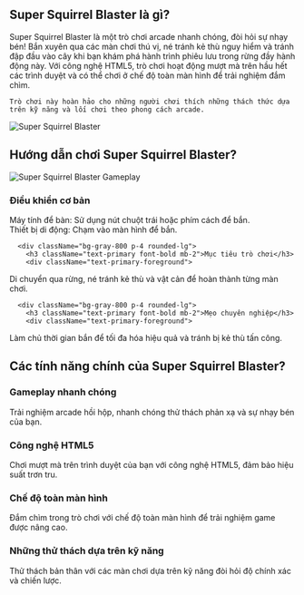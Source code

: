 ## Super Squirrel Blaster là gì?
<div className="flex flex-col md:flex-row items-center gap-8">
  <div className="w-full md:w-1/2 text-xl">
Super Squirrel Blaster là một trò chơi arcade nhanh chóng, đòi hỏi sự nhạy bén! Bắn xuyên qua các màn chơi thú vị, né tránh kẻ thù nguy hiểm và tránh đập đầu vào cây khi bạn khám phá hành trình phiêu lưu trong rừng đầy hành động này. Với công nghệ HTML5, trò chơi hoạt động mượt mà trên hầu hết các trình duyệt và có thể chơi ở chế độ toàn màn hình để trải nghiệm đắm chìm.

    Trò chơi này hoàn hảo cho những người chơi thích những thách thức dựa trên kỹ năng và lối chơi theo phong cách arcade.
</div>
  <div className="w-full md:w-1/2 flex justify-center items-center">
<img 
      src="https://public-image.fafafa.ai/games/2025-02-15/images/1739600368137-igd9xs.com/no-pain-no-gain---ragdoll-sandbox_16x9/20240823041948/no-pain-no-gain---ragdoll-sandbox_16x9-cover" 
      alt="Super Squirrel Blaster" 
      className="w-4/5 h-auto"
    />
</div>
</div>

## Hướng dẫn chơi Super Squirrel Blaster?

<div className="flex flex-col md:flex-row items-center gap-8">
  <div className="w-full md:w-1/2">
<img 
      src="https://public-image.fafafa.ai/games/2025-02-15/images/1739600368137-igd9xs.com/no-pain-no-gain---ragdoll-sandbox_16x9/20240823041948/no-pain-no-gain---ragdoll-sandbox_16x9-cover" 
      alt="Super Squirrel Blaster Gameplay" 
      className="w-4/5 h-auto mx-auto"
    />
</div>
  <div className="w-full md:w-1/2">
    <div className="grid grid-cols-1 gap-4 mt-0">
      <div className="bg-gray-800 p-4 rounded-lg">
        <h3 className="text-primary font-bold mb-2">Điều khiển cơ bản</h3>
        <div className="text-primary-foreground">
Máy tính để bàn: Sử dụng nút chuột trái hoặc phím cách để bắn.<br/>
          Thiết bị di động: Chạm vào màn hình để bắn.
</div>
      </div>

      <div className="bg-gray-800 p-4 rounded-lg">
        <h3 className="text-primary font-bold mb-2">Mục tiêu trò chơi</h3>
        <div className="text-primary-foreground">
Di chuyển qua rừng, né tránh kẻ thù và vật cản để hoàn thành từng màn chơi.
</div>
      </div>

      <div className="bg-gray-800 p-4 rounded-lg">
        <h3 className="text-primary font-bold mb-2">Mẹo chuyên nghiệp</h3>
        <div className="text-primary-foreground">
Làm chủ thời gian bắn để tối đa hóa hiệu quả và tránh bị kẻ thù tấn công.
</div>
      </div>
    </div>
  </div>
</div>

## Các tính năng chính của Super Squirrel Blaster?

<div className="grid grid-cols-1 md:grid-cols-2 gap-4">
  <div className="bg-gray-800 p-4 rounded-lg">
    <h3 className="text-primary font-bold mb-2">Gameplay nhanh chóng</h3>
    <div className="text-primary-foreground">
Trải nghiệm arcade hồi hộp, nhanh chóng thử thách phản xạ và sự nhạy bén của bạn.
</div>
  </div>

  <div className="bg-gray-800 p-4 rounded-lg">
    <h3 className="text-primary font-bold mb-2">Công nghệ HTML5</h3>
    <div className="text-primary-foreground">
Chơi mượt mà trên trình duyệt của bạn với công nghệ HTML5, đảm bảo hiệu suất trơn tru.
</div>
  </div>

  <div className="bg-gray-800 p-4 rounded-lg">
    <h3 className="text-primary font-bold mb-2">Chế độ toàn màn hình</h3>
    <div className="text-primary-foreground">
Đắm chìm trong trò chơi với chế độ toàn màn hình để trải nghiệm game được nâng cao.
</div>
  </div>

  <div className="bg-gray-800 p-4 rounded-lg">
    <h3 className="text-primary font-bold mb-2">Những thử thách dựa trên kỹ năng</h3>
    <div className="text-primary-foreground">
Thử thách bản thân với các màn chơi dựa trên kỹ năng đòi hỏi độ chính xác và chiến lược.
</div>
  </div>
</div>